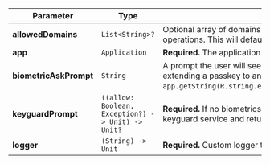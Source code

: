 | Parameter | Type | Description |
| --- | --- | --- |
| **allowedDomains** | `List<String>?` | Optional array of domains that we whitelist against for network operations. This will default to Beyond Identity's allowed domains. |
| **app** | `Application` | **Required.** The application context. |
| **biometricAskPrompt** | `String` | A prompt the user will see when asked for biometrics while extending a passkey to another device. Defaults to `app.getString(R.string.embedded_export_biometric_prompt_title)`. |
| **keyguardPrompt** | `((allow: Boolean, Exception?) -> Unit) -> Unit?` | **Required.** If no biometrics is set, this callback should launch the keyguard service and return the answer. |
| **logger** | `(String) -> Unit` | **Required.** Custom logger to get logs from the SDK. |
